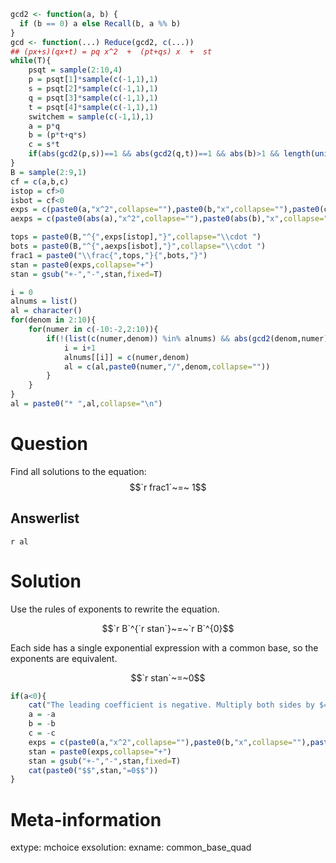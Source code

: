 ```r
gcd2 <- function(a, b) {
  if (b == 0) a else Recall(b, a %% b)
}
gcd <- function(...) Reduce(gcd2, c(...))
## (px+s)(qx+t) = pq x^2  +  (pt+qs) x  +  st
while(T){
    psqt = sample(2:10,4)
    p = psqt[1]*sample(c(-1,1),1)
    s = psqt[2]*sample(c(-1,1),1)
    q = psqt[3]*sample(c(-1,1),1)
    t = psqt[4]*sample(c(-1,1),1)
    switchem = sample(c(-1,1),1)
    a = p*q
    b = (p*t+q*s)
    c = s*t
    if(abs(gcd2(p,s))==1 && abs(gcd2(q,t))==1 && abs(b)>1 && length(unique(sign(c(a,b,c))))==2){break}
}
B = sample(2:9,1)
cf = c(a,b,c)
istop = cf>0
isbot = cf<0
exps = c(paste0(a,"x^2",collapse=""),paste0(b,"x",collapse=""),paste0(c,collapse=""))
aexps = c(paste0(abs(a),"x^2",collapse=""),paste0(abs(b),"x",collapse=""),paste0(abs(c),collapse=""))

tops = paste0(B,"^{",exps[istop],"}",collapse="\\cdot ")
bots = paste0(B,"^{",aexps[isbot],"}",collapse="\\cdot ")
frac1 = paste0("\\frac{",tops,"}{",bots,"}")
stan = paste0(exps,collapse="+")
stan = gsub("+-","-",stan,fixed=T)

i = 0
alnums = list()
al = character()
for(denom in 2:10){
    for(numer in c(-10:-2,2:10)){
        if(!(list(c(numer,denom)) %in% alnums) && abs(gcd2(denom,numer))==1){
            i = i+1
            alnums[[i]] = c(numer,denom)
            al = c(al,paste0(numer,"/",denom,collapse=""))
        }
    } 
}
al = paste0("* ",al,collapse="\n")

```

Question
========

Find all solutions to the equation:
$$`r frac1`~=~ 1$$

Answerlist
--------

`r al`


Solution
========

Use the rules of exponents to rewrite the equation.

$$`r B`^{`r stan`}~=~`r B`^{0}$$

Each side has a single exponential expression with a common base, so the exponents are equivalent.

$$`r stan`~=~0$$

```r
if(a<0){
    cat("The leading coefficient is negative. Multiply both sides by $=-1$ to get a positive quadratic coefficient.\n\n")
    a = -a
    b = -b
    c = -c
    exps = c(paste0(a,"x^2",collapse=""),paste0(b,"x",collapse=""),paste0(c,collapse=""))
    stan = paste0(exps,collapse="+")
    stan = gsub("+-","-",stan,fixed=T)
    cat(paste0("$$",stan,"=0$$"))
}
```





Meta-information
============
extype: mchoice
exsolution: 
exname: common_base_quad